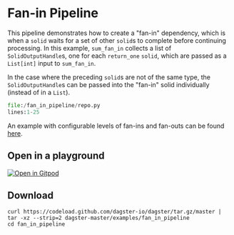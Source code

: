 
# Fan-in Pipeline

<ExampleReferenceLink filePath="examples/fan_in_pipeline" />

This pipeline demonstrates how to create a "fan-in" dependency, which is when a `solid` waits for
a set of other `solid`s to complete before continuing processing. In this example, `sum_fan_in`
collects a list of `SolidOutputHandle`s, one for each `return_one` `solid`, which are passed as a
`List[int]` input to `sum_fan_in`.

In the case where the preceding `solid`s are not of the same type, the `SolidOutputHandle`s can be
passed into the "fan-in" solid individually (instead of in a `List`).

```python literalinclude caption=repo.py
file:/fan_in_pipeline/repo.py
lines:1-25
```

An example with configurable levels of fan-ins and fan-outs can be found
[here](https://github.com/dagster-io/dagster/blob/master/examples/legacy_examples/dagster_examples/toys/fan_in_fan_out.py).

## Open in a playground

[![Open in Gitpod](https://gitpod.io/button/open-in-gitpod.svg)](https://gitpod.io/#EXAMPLE=fan_in_pipeline/https://github.com/dagster-io/dagster)

## Download

```
curl https://codeload.github.com/dagster-io/dagster/tar.gz/master | tar -xz --strip=2 dagster-master/examples/fan_in_pipeline
cd fan_in_pipeline
```
